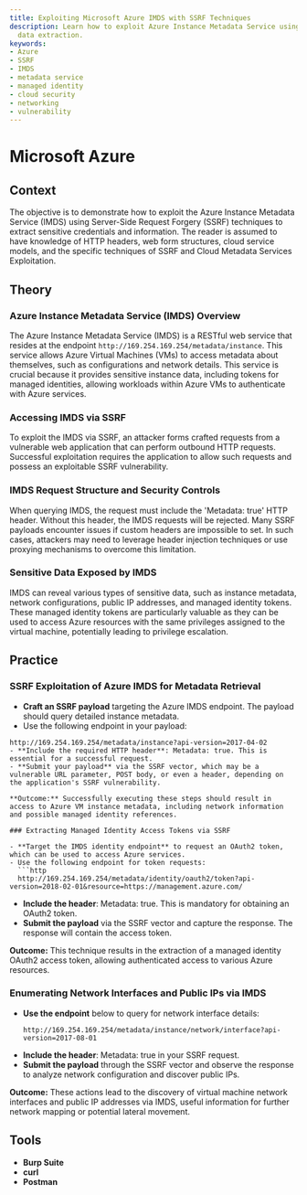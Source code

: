 ```yaml
---
title: Exploiting Microsoft Azure IMDS with SSRF Techniques
description: Learn how to exploit Azure Instance Metadata Service using SSRF for sensitive
  data extraction.
keywords:
- Azure
- SSRF
- IMDS
- metadata service
- managed identity
- cloud security
- networking
- vulnerability
---
```


# Microsoft Azure

## Context

The objective is to demonstrate how to exploit the Azure Instance Metadata Service (IMDS) using Server-Side Request Forgery (SSRF) techniques to extract sensitive credentials and information. The reader is assumed to have knowledge of HTTP headers, web form structures, cloud service models, and the specific techniques of SSRF and Cloud Metadata Services Exploitation.

## Theory

### Azure Instance Metadata Service (IMDS) Overview

The Azure Instance Metadata Service (IMDS) is a RESTful web service that resides at the endpoint `http://169.254.169.254/metadata/instance`. This service allows Azure Virtual Machines (VMs) to access metadata about themselves, such as configurations and network details. This service is crucial because it provides sensitive instance data, including tokens for managed identities, allowing workloads within Azure VMs to authenticate with Azure services.

### Accessing IMDS via SSRF

To exploit the IMDS via SSRF, an attacker forms crafted requests from a vulnerable web application that can perform outbound HTTP requests. Successful exploitation requires the application to allow such requests and possess an exploitable SSRF vulnerability.

### IMDS Request Structure and Security Controls

When querying IMDS, the request must include the 'Metadata: true' HTTP header. Without this header, the IMDS requests will be rejected. Many SSRF payloads encounter issues if custom headers are impossible to set. In such cases, attackers may need to leverage header injection techniques or use proxying mechanisms to overcome this limitation.

### Sensitive Data Exposed by IMDS

IMDS can reveal various types of sensitive data, such as instance metadata, network configurations, public IP addresses, and managed identity tokens. These managed identity tokens are particularly valuable as they can be used to access Azure resources with the same privileges assigned to the virtual machine, potentially leading to privilege escalation.

## Practice

### SSRF Exploitation of Azure IMDS for Metadata Retrieval

- **Craft an SSRF payload** targeting the Azure IMDS endpoint. The payload should query detailed instance metadata.
- Use the following endpoint in your payload:
```http
http://169.254.169.254/metadata/instance?api-version=2017-04-02
- **Include the required HTTP header**: Metadata: true. This is essential for a successful request.
- **Submit your payload** via the SSRF vector, which may be a vulnerable URL parameter, POST body, or even a header, depending on the application's SSRF vulnerability.

**Outcome:** Successfully executing these steps should result in access to Azure VM instance metadata, including network information and possible managed identity references.

### Extracting Managed Identity Access Tokens via SSRF

- **Target the IMDS identity endpoint** to request an OAuth2 token, which can be used to access Azure services.
- Use the following endpoint for token requests:
  ```http
  http://169.254.169.254/metadata/identity/oauth2/token?api-version=2018-02-01&resource=https://management.azure.com/
  ```
- **Include the header**: Metadata: true. This is mandatory for obtaining an OAuth2 token.
- **Submit the payload** via the SSRF vector and capture the response. The response will contain the access token.

**Outcome:** This technique results in the extraction of a managed identity OAuth2 access token, allowing authenticated access to various Azure resources.

### Enumerating Network Interfaces and Public IPs via IMDS

- **Use the endpoint** below to query for network interface details:
  ```http
  http://169.254.169.254/metadata/instance/network/interface?api-version=2017-08-01
  ```
- **Include the header**: Metadata: true in your SSRF request.
- **Submit the payload** through the SSRF vector and observe the response to analyze network configuration and discover public IPs.

**Outcome:** These actions lead to the discovery of virtual machine network interfaces and public IP addresses via IMDS, useful information for further network mapping or potential lateral movement.

## Tools

- **Burp Suite**
- **curl**
- **Postman**